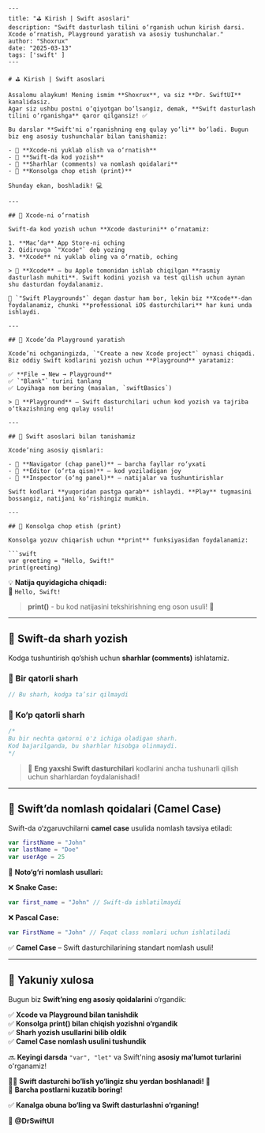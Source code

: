 ```mdx
---
title: "⛳️ Kirish | Swift asoslari"
description: "Swift dasturlash tilini o‘rganish uchun kirish darsi. Xcode o‘rnatish, Playground yaratish va asosiy tushunchalar."
author: "Shoxrux"
date: "2025-03-13"
tags: ['swift' ]
---

# ⛳️ Kirish | Swift asoslari  

Assalomu alaykum! Mening ismim **Shoxrux**, va siz **Dr. SwiftUI** kanalidasiz.  
Agar siz ushbu postni o‘qiyotgan bo‘lsangiz, demak, **Swift dasturlash tilini o‘rganishga** qaror qilgansiz! ✅  

Bu darslar **Swift'ni o‘rganishning eng qulay yo‘li** bo‘ladi. Bugun biz eng asosiy tushunchalar bilan tanishamiz:  

- 🔹 **Xcode-ni yuklab olish va o‘rnatish**  
- 🔹 **Swift-da kod yozish**  
- 🔹 **Sharhlar (comments) va nomlash qoidalari**  
- 🔹 **Konsolga chop etish (print)**  

Shunday ekan, boshladik! 💻  

---

## 🔹 Xcode-ni o‘rnatish  

Swift-da kod yozish uchun **Xcode dasturini** o‘rnatamiz:  

1. **Mac’da** App Store-ni oching  
2. Qidiruvga `"Xcode"` deb yozing  
3. **Xcode** ni yuklab oling va o‘rnatib, oching  

> 📌 **Xcode** – bu Apple tomonidan ishlab chiqilgan **rasmiy dasturlash muhiti**. Swift kodini yozish va test qilish uchun aynan shu dasturdan foydalanamiz.  

🛑 `"Swift Playgrounds"` degan dastur ham bor, lekin biz **Xcode**-dan foydalanamiz, chunki **professional iOS dasturchilari** har kuni unda ishlaydi.  

---

## 🔹 Xcode’da Playground yaratish  

Xcode’ni ochganingizda, `"Create a new Xcode project"` oynasi chiqadi. Biz oddiy Swift kodlarini yozish uchun **Playground** yaratamiz:  

✅ **File → New → Playground**  
✅ `"Blank"` turini tanlang  
✅ Loyihaga nom bering (masalan, `swiftBasics`)  

> 🎯 **Playground** – Swift dasturchilari uchun kod yozish va tajriba o‘tkazishning eng qulay usuli!  

---

## 🔹 Swift asoslari bilan tanishamiz  

Xcode’ning asosiy qismlari:  

- 🔸 **Navigator (chap panel)** – barcha fayllar ro‘yxati  
- 🔸 **Editor (o‘rta qism)** – kod yoziladigan joy  
- 🔸 **Inspector (o‘ng panel)** – natijalar va tushuntirishlar  

Swift kodlari **yuqoridan pastga qarab** ishlaydi. **Play** tugmasini bossangiz, natijani ko‘rishingiz mumkin.  

---

## 🔹 Konsolga chop etish (print)  

Konsolga yozuv chiqarish uchun **print** funksiyasidan foydalanamiz:  

```swift
var greeting = "Hello, Swift!"
print(greeting)
```

💡 **Natija quyidagicha chiqadi:**  
📌 `Hello, Swift!`  

> **print()** - bu kod natijasini tekshirishning eng oson usuli! 🧐  

---

## 🔹 Swift-da sharh yozish  

Kodga tushuntirish qo‘shish uchun **sharhlar (comments)** ishlatamiz.  

### 📝 Bir qatorli sharh  
```swift
// Bu sharh, kodga ta’sir qilmaydi
```

### 📝 Ko‘p qatorli sharh  
```swift
/*
Bu bir nechta qatorni o'z ichiga oladigan sharh.
Kod bajarilganda, bu sharhlar hisobga olinmaydi.
*/
```

> 📌 **Eng yaxshi Swift dasturchilari** kodlarini ancha tushunarli qilish uchun sharhlardan foydalanishadi!  

---

## 🔹 Swift’da nomlash qoidalari (Camel Case)  

Swift-da o‘zgaruvchilarni **camel case** usulida nomlash tavsiya etiladi:  

```swift
var firstName = "John"
var lastName = "Doe"
var userAge = 25
```

🚫 **Noto‘g‘ri nomlash usullari:**  

❌ **Snake Case:**  
```swift
var first_name = "John" // Swift-da ishlatilmaydi  
```

❌ **Pascal Case:**  
```swift
var FirstName = "John" // Faqat class nomlari uchun ishlatiladi  
```

✅ **Camel Case** – Swift dasturchilarining standart nomlash usuli!  

---

## 🎯 Yakuniy xulosa  

Bugun biz **Swift’ning eng asosiy qoidalarini** o‘rgandik:  

✅ **Xcode va Playground bilan tanishdik**  
✅ **Konsolga print() bilan chiqish yozishni o‘rgandik**  
✅ **Sharh yozish usullarini bilib oldik**  
✅ **Camel Case nomlash usulini tushundik**  

🔜 **Keyingi darsda** `"var", "let"` va Swift'ning **asosiy ma'lumot turlarini** o'rganamiz!  

👨‍💻 **Swift dasturchi bo‘lish yo‘lingiz shu yerdan boshlanadi! 🚀**  
👀 **Barcha postlarni kuzatib boring!**  

✅ **Kanalga obuna bo‘ling va Swift dasturlashni o‘rganing!**  

📢 **@DrSwiftUI**
```